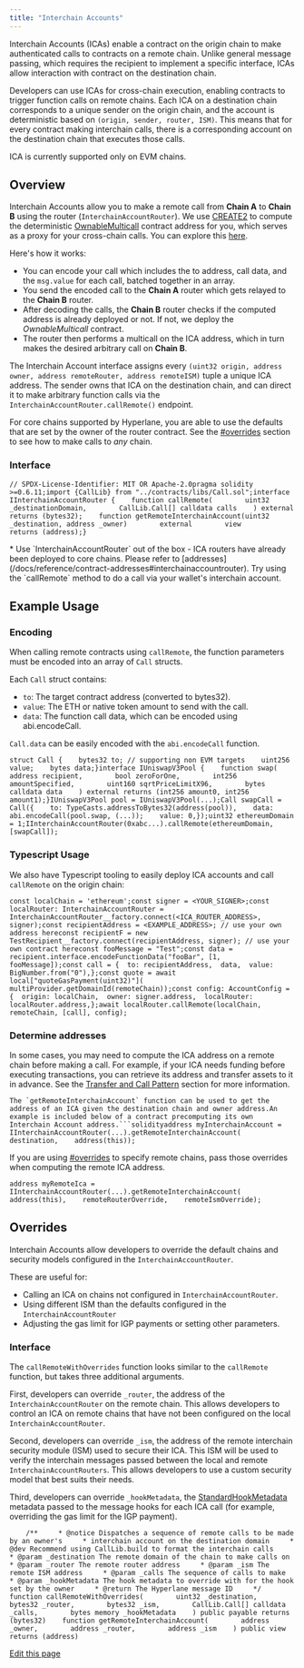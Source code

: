 ```yaml
---
title: "Interchain Accounts"
---
```


Interchain Accounts (ICAs) enable a contract on the origin chain to make authenticated calls to contracts on a remote chain. Unlike general message passing, which requires the recipient to implement a specific interface, ICAs allow interaction with contract on the destination chain.

Developers can use ICAs for cross-chain execution, enabling contracts to trigger function calls on remote chains. Each ICA on a destination chain corresponds to a unique sender on the origin chain, and the account is deterministic based on `(origin, sender, router, ISM)`. This means that for every contract making interchain calls, there is a corresponding account on the destination chain that executes those calls.

ICA is currently supported only on EVM chains.

## Overview[​](#overview "Direct link to Overview")

Interchain Accounts allow you to make a remote call from **Chain A** to **Chain B** using the router (`InterchainAccountRouter`). We use [CREATE2](https://docs.openzeppelin.com/cli/2.8/deploying-with-create2) to compute the deterministic [OwnableMulticall](https://github.com/hyperlane-xyz/hyperlane-monorepo/blob/main/solidity/contracts/middleware/libs/OwnableMulticall.sol) contract address for you, which serves as a proxy for your cross-chain calls. You can explore this [here](#example-usage).

Here's how it works:

- You can encode your call which includes the to address, call data, and the `msg.value` for each call, batched together in an array.
- You send the encoded call to the **Chain A** router which gets relayed to the **Chain B** router.
- After decoding the calls, the **Chain B** router checks if the computed address is already deployed or not. If not, we deploy the _OwnableMulticall_ contract.
- The router then performs a multicall on the ICA address, which in turn makes the desired arbitrary call on **Chain B**.

The Interchain Account interface assigns every `(uint32 origin, address owner, address remoteRouter, address remoteISM)` tuple a unique ICA address. The sender owns that ICA on the destination chain, and can direct it to make arbitrary function calls via the `InterchainAccountRouter.callRemote()` endpoint.

For core chains supported by Hyperlane, you are able to use the defaults that are set by the owner of the router contract. See the [#overrides](#overrides) section to see how to make calls to _any_ chain.

### Interface[​](#interface "Direct link to Interface")

```
// SPDX-License-Identifier: MIT OR Apache-2.0pragma solidity >=0.6.11;import {CallLib} from "../contracts/libs/Call.sol";interface IInterchainAccountRouter {    function callRemote(        uint32 _destinationDomain,        CallLib.Call[] calldata calls    ) external returns (bytes32);    function getRemoteInterchainAccount(uint32 _destination, address _owner)        external        view        returns (address);}
```

<Check>
  * Use `InterchainAccountRouter` out of the box - ICA routers have already been
  deployed to core chains. Please refer to
  [addresses](/docs/reference/contract-addresses#interchainaccountrouter). Try
  using the `callRemote` method to do a call via your wallet's interchain
  account.
</Check>

## Example Usage[​](#example-usage "Direct link to Example Usage")

### Encoding[​](#encoding "Direct link to Encoding")

When calling remote contracts using `callRemote`, the function parameters must be encoded into an array of `Call` structs.

Each `Call` struct contains:

- `to`: The target contract address (converted to bytes32).
- `value`: The ETH or native token amount to send with the call.
- `data`: The function call data, which can be encoded using abi.encodeCall.

`Call.data` can be easily encoded with the `abi.encodeCall` function.

```
struct Call {    bytes32 to; // supporting non EVM targets    uint256 value;    bytes data;}interface IUniswapV3Pool {    function swap(        address recipient,        bool zeroForOne,        int256 amountSpecified,        uint160 sqrtPriceLimitX96,        bytes calldata data    ) external returns (int256 amount0, int256 amount1);}IUniswapV3Pool pool = IUniswapV3Pool(...);Call swapCall = Call({    to: TypeCasts.addressToBytes32(address(pool)),    data: abi.encodeCall(pool.swap, (...));    value: 0,});uint32 ethereumDomain = 1;IInterchainAccountRouter(0xabc...).callRemote(ethereumDomain, [swapCall]);
```

### Typescript Usage[​](#typescript-usage "Direct link to Typescript Usage")

We also have Typescript tooling to easily deploy ICA accounts and call `callRemote` on the origin chain:

```
const localChain = 'ethereum';const signer = <YOUR_SIGNER>;const localRouter: InterchainAccountRouter = InterchainAccountRouter__factory.connect(<ICA_ROUTER_ADDRESS>, signer);const recipientAddress = <EXAMPLE_ADDRESS>; // use your own address hereconst recipientF = new TestRecipient__factory.connect(recipientAddress, signer); // use your own contract hereconst fooMessage = "Test";const data = recipient.interface.encodeFunctionData("fooBar", [1, fooMessage]);const call = {  to: recipientAddress,  data,  value: BigNumber.from("0"),};const quote = await local["quoteGasPayment(uint32)"](  multiProvider.getDomainId(remoteChain));const config: AccountConfig = {  origin: localChain,  owner: signer.address,  localRouter: localRouter.address,};await localRouter.callRemote(localChain, remoteChain, [call], config);
```

### Determine addresses[​](#determine-addresses "Direct link to Determine addresses")

In some cases, you may need to compute the ICA address on a remote chain before making a call. For example, if your ICA needs funding before executing transactions, you can retrieve its address and transfer assets to it in advance. See the [Transfer and Call Pattern](/docs/guides/transfer-and-call) section for more information.

````
The `getRemoteInterchainAccount` function can be used to get the address of an ICA given the destination chain and owner address.An example is included below of a contract precomputing its own Interchain Account address.```solidityaddress myInterchainAccount = IInterchainAccountRouter(...).getRemoteInterchainAccount(    destination,    address(this));
````

If you are using [#overrides](#overrides) to specify remote chains, pass those overrides when computing the remote ICA address.

```
address myRemoteIca = IInterchainAccountRouter(...).getRemoteInterchainAccount(    address(this),    remoteRouterOverride,    remoteIsmOverride);
```

## Overrides[​](#overrides "Direct link to Overrides")

Interchain Accounts allow developers to override the default chains and security models configured in the `InterchainAccountRouter`.

These are useful for:

- Calling an ICA on chains not configured in `InterchainAccountRouter`.
- Using different ISM than the defaults configured in the `InterchainAccountRouter`
- Adjusting the gas limit for IGP payments or setting other parameters.

### Interface[​](#interface-1 "Direct link to Interface")

The `callRemoteWithOverrides` function looks similar to the `callRemote` function, but takes three additional arguments.

First, developers can override `_router`, the address of the `InterchainAccountRouter` on the remote chain. This allows developers to control an ICA on remote chains that have not been configured on the local `InterchainAccountRouter`.

Second, developers can override `_ism`, the address of the remote interchain security module (ISM) used to secure their ICA. This ISM will be used to verify the interchain messages passed between the local and remote `InterchainAccountRouters`. This allows developers to use a custom security model that best suits their needs.

Third, developers can override `_hookMetadata`, the [StandardHookMetadata](/docs/reference/libraries/hookmetadata) metadata passed to the message hooks for each ICA call (for example, overriding the gas limit for the IGP payment).

```
    /**     * @notice Dispatches a sequence of remote calls to be made by an owner's     * interchain account on the destination domain     * @dev Recommend using CallLib.build to format the interchain calls     * @param _destination The remote domain of the chain to make calls on     * @param _router The remote router address     * @param _ism The remote ISM address     * @param _calls The sequence of calls to make     * @param _hookMetadata The hook metadata to override with for the hook set by the owner     * @return The Hyperlane message ID     */    function callRemoteWithOverrides(        uint32 _destination,        bytes32 _router,        bytes32 _ism,        CallLib.Call[] calldata _calls,        bytes memory _hookMetadata    ) public payable returns (bytes32)    function getRemoteInterchainAccount(        address _owner,        address _router,        address _ism    ) public view returns (address)
```

[Edit this page](https://github.com/hyperlane-xyz/v3-docs/tree/main/docs/reference/applications/interchain-account.mdx)
